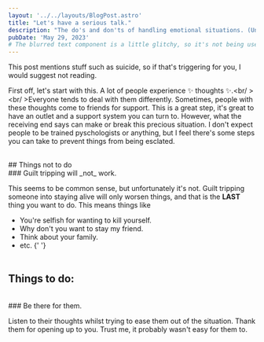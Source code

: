 ```yaml
---
layout: '../../layouts/BlogPost.astro'
title: "Let's have a serious talk."
description: "The do's and don'ts of handling emotional situations. (Unfinished)"
pubDate: 'May 29, 2023'
# The blurred text component is a little glitchy, so it's not being used here.
---
```



<Alert>
  This post mentions stuff such as suicide, so if that's triggering for you, I
  would suggest not reading.
</Alert>

First off, let's start with this. A lot of people experience ✨ thoughts ✨.<br/ ><br/ >Everyone tends to deal with them differently. Sometimes, people with these thoughts come to friends for support. This is a great step, it's great to have an outlet and a support system you can turn to. However, what the receiving end says can make or break this precious situation. I don't expect people to be trained pyschologists or anything, but I feel there's some steps you can take to prevent things from being esclated.

<br />
## Things not to do
<br />
### Guilt tripping will _not_ work.

This seems to be common sense, but unfortunately it's not. Guilt tripping someone into staying alive will only worsen things, and that is the **LAST** thing you want to do. This means things like

- You're selfish for wanting to <BlurredText>kill yourself</BlurredText>.
- Why don't you want to stay my friend.
- Think about your family.
- etc.
  {' '}
  <br />
  <br />

## Things to do:

<br />
### Be there for them.

Listen to their thoughts whilst trying to ease them out of the situation. Thank them for opening up to you. Trust me, it probably wasn't easy for them to.
